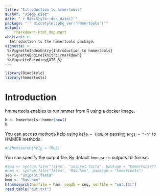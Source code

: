 ```yaml
---
title: "Introduction to hmmertools"
author: "Diego Diez"
date: "`r BiocStyle::doc_date()`"
package: "`r BiocStyle::pkg_ver('hmmertools')`"
output:
    rmarkdown::html_document
abstract: >
  Introduction to the hmmertools package.
vignette: >
 %\VignetteIndexEntry{Introduction to hmmertools}
 %\VignetteEngine{knitr::rmarkdown}
 %\VignetteEncoding{UTF-8}
---
```



```r
library(BiocStyle)
library(hmmertools)
```

# Introduction

hmmertools enables to run hmmer from R using a docker image.

```r
h <- hmmertools::hmmer$new()
h
```

You can access methods help using `help = TRUE` or passing `args = "-h"` to HMMER methods.
```r
#h$hmmsearch(help = TRUE)
```

You can specify the output file. By default `hmmsearch` outputs tbl format.

```r
#seq <- system.file("files", "uniprot.fasta", package = "hmmertools")
#hmm <- system.file("files", "Ras.hmm", package = "hmmertools")
seq <- "uniprot.fasta"
hmm <- "Ras.hmm"
h$hmmsearch(hmmfile = hmm, seqdb = seq, outfile = "out.txt")
read.table("out.txt")
```

